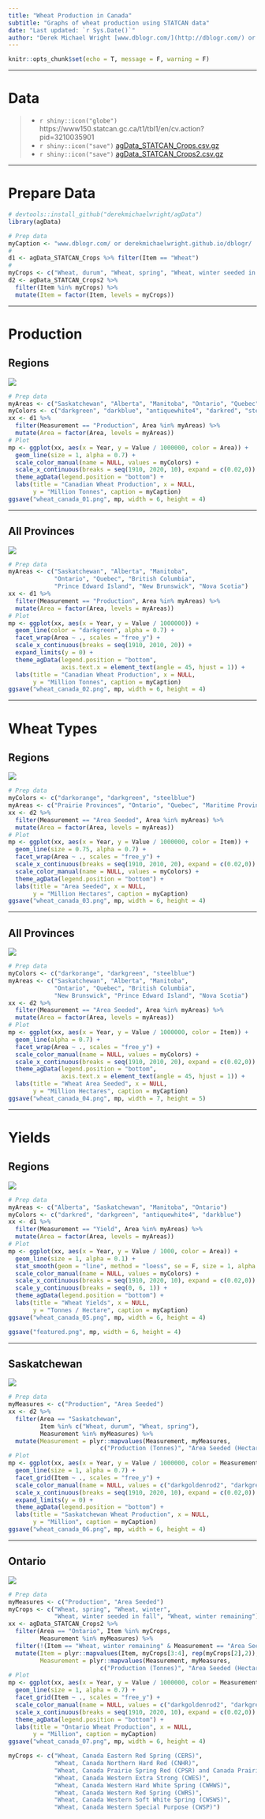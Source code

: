 ```yaml
---
title: "Wheat Production in Canada"
subtitle: "Graphs of wheat production using STATCAN data"
date: "Last updated: `r Sys.Date()`"
author: "Derek Michael Wright [www.dblogr.com/](http://dblogr.com/) or [derekmichaelwright.github.io/dblogr](https://derekmichaelwright.github.io/dblogr/) <derek.wright@usask.ca>"
---
```


```r
knitr::opts_chunk$set(echo = T, message = F, warning = F)
```

---

# Data

> - `r shiny::icon("globe")` https://www150.statcan.gc.ca/t1/tbl1/en/cv.action?pid=3210035901
> - `r shiny::icon("save")` [agData_STATCAN_Crops.csv.gz](https://github.com/derekmichaelwright/agData/raw/master/Data/agData_STATCAN_Crops.csv.gz)
> - `r shiny::icon("save")` [agData_STATCAN_Crops2.csv.gz](https://github.com/derekmichaelwright/agData/raw/master/Data/agData_STATCAN_Crops2.csv.gz)

---

# Prepare Data

```r
# devtools::install_github("derekmichaelwright/agData")
library(agData)
```

```r
# Prep data
myCaption <- "www.dblogr.com/ or derekmichaelwright.github.io/dblogr/ | Data: STATCAN"
# 
d1 <- agData_STATCAN_Crops %>% filter(Item == "Wheat")
#
myCrops <- c("Wheat, durum", "Wheat, spring", "Wheat, winter seeded in fall")
d2 <- agData_STATCAN_Crops2 %>% 
  filter(Item %in% myCrops) %>%
  mutate(Item = factor(Item, levels = myCrops))
```

---

# Production

## Regions

![](wheat_canada_01.png)

```r
# Prep data
myAreas <- c("Saskatchewan", "Alberta", "Manitoba", "Ontario", "Quebec")
myColors <- c("darkgreen", "darkblue", "antiquewhite4", "darkred", "steelblue")
xx <- d1 %>% 
  filter(Measurement == "Production", Area %in% myAreas) %>%
  mutate(Area = factor(Area, levels = myAreas))
# Plot
mp <- ggplot(xx, aes(x = Year, y = Value / 1000000, color = Area)) +
  geom_line(size = 1, alpha = 0.7) +
  scale_color_manual(name = NULL, values = myColors) +
  scale_x_continuous(breaks = seq(1910, 2020, 10), expand = c(0.02,0)) +
  theme_agData(legend.position = "bottom") +
  labs(title = "Canadian Wheat Production", x = NULL,
       y = "Million Tonnes", caption = myCaption)
ggsave("wheat_canada_01.png", mp, width = 6, height = 4)
```

---

## All Provinces

![](wheat_canada_02.png)

```r
# Prep data
myAreas <- c("Saskatchewan", "Alberta", "Manitoba", 
             "Ontario", "Quebec", "British Columbia", 
             "Prince Edward Island", "New Brunswick", "Nova Scotia")
xx <- d1 %>% 
  filter(Measurement == "Production", Area %in% myAreas) %>%
  mutate(Area = factor(Area, levels = myAreas))
# Plot
mp <- ggplot(xx, aes(x = Year, y = Value / 1000000)) +
  geom_line(color = "darkgreen", alpha = 0.7) +
  facet_wrap(Area ~ ., scales = "free_y") +
  scale_x_continuous(breaks = seq(1910, 2010, 20)) +
  expand_limits(y = 0) +
  theme_agData(legend.position = "bottom",
               axis.text.x = element_text(angle = 45, hjust = 1)) +
  labs(title = "Canadian Wheat Production", x = NULL,
       y = "Million Tonnes", caption = myCaption)
ggsave("wheat_canada_02.png", mp, width = 6, height = 4)
```

---

# Wheat Types

## Regions

![](wheat_canada_03.png)

```r
# Prep data
myColors <- c("darkorange", "darkgreen", "steelblue")
myAreas <- c("Prairie Provinces", "Ontario", "Quebec", "Maritime Provinces")
xx <- d2 %>% 
  filter(Measurement == "Area Seeded", Area %in% myAreas) %>%
  mutate(Area = factor(Area, levels = myAreas))
# Plot
mp <- ggplot(xx, aes(x = Year, y = Value / 1000000, color = Item)) +
  geom_line(size = 0.75, alpha = 0.7) +
  facet_wrap(Area ~ ., scales = "free_y") +
  scale_x_continuous(breaks = seq(1910, 2010, 20), expand = c(0.02,0)) +
  scale_color_manual(name = NULL, values = myColors) +
  theme_agData(legend.position = "bottom") +
  labs(title = "Area Seeded", x = NULL,
       y = "Million Hectares", caption = myCaption) 
ggsave("wheat_canada_03.png", mp, width = 6, height = 4)
```

---

## All Provinces

![](wheat_canada_04.png)

```r
# Prep data
myColors <- c("darkorange", "darkgreen", "steelblue")
myAreas <- c("Saskatchewan", "Alberta", "Manitoba", 
             "Ontario", "Quebec", "British Columbia",
             "New Brunswick", "Prince Edward Island", "Nova Scotia")
xx <- d2 %>% 
  filter(Measurement == "Area Seeded", Area %in% myAreas) %>%
  mutate(Area = factor(Area, levels = myAreas))
# Plot
mp <- ggplot(xx, aes(x = Year, y = Value / 1000000, color = Item)) +
  geom_line(alpha = 0.7) +
  facet_wrap(Area ~ ., scales = "free_y") +
  scale_color_manual(name = NULL, values = myColors) +
  scale_x_continuous(breaks = seq(1910, 2010, 20), expand = c(0.02,0)) +
  theme_agData(legend.position = "bottom",
               axis.text.x = element_text(angle = 45, hjust = 1)) +
  labs(title = "Wheat Area Seeded", x = NULL,
       y = "Million Hectares", caption = myCaption) 
ggsave("wheat_canada_04.png", mp, width = 7, height = 5)
```

---

# Yields

## Regions

![](wheat_canada_05.png)

```r
# Prep data
myAreas <- c("Alberta", "Saskatchewan", "Manitoba", "Ontario")
myColors <- c("darkred", "darkgreen", "antiquewhite4", "darkblue")
xx <- d1 %>% 
  filter(Measurement == "Yield", Area %in% myAreas) %>%
  mutate(Area = factor(Area, levels = myAreas))
# Plot
mp <- ggplot(xx, aes(x = Year, y = Value / 1000, color = Area)) +
  geom_line(size = 1, alpha = 0.1) +
  stat_smooth(geom = "line", method = "loess", se = F, size = 1, alpha = 0.7) +
  scale_color_manual(name = NULL, values = myColors) +
  scale_x_continuous(breaks = seq(1910, 2020, 10), expand = c(0.02,0)) +
  scale_y_continuous(breaks = seq(0, 6, 1)) +
  theme_agData(legend.position = "bottom") +
  labs(title = "Wheat Yields", x = NULL,
       y = "Tonnes / Hectare", caption = myCaption)
ggsave("wheat_canada_05.png", mp, width = 6, height = 4)
```

```r
ggsave("featured.png", mp, width = 6, height = 4)
```

---

## Saskatchewan 

![](wheat_canada_06.png)

```r
# Prep data
myMeasures <- c("Production", "Area Seeded")
xx <- d2 %>% 
  filter(Area == "Saskatchewan", 
         Item %in% c("Wheat, durum", "Wheat, spring"),
         Measurement %in% myMeasures) %>%
  mutate(Measurement = plyr::mapvalues(Measurement, myMeasures,
                          c("Production (Tonnes)", "Area Seeded (Hectares)")))
# Plot
mp <- ggplot(xx, aes(x = Year, y = Value / 1000000, color = Measurement)) +
  geom_line(size = 1, alpha = 0.7) +
  facet_grid(Item ~ ., scales = "free_y") +
  scale_color_manual(name = NULL, values = c("darkgoldenrod2", "darkgreen")) +
  scale_x_continuous(breaks = seq(1910, 2020, 10), expand = c(0.02,0)) +
  expand_limits(y = 0) +
  theme_agData(legend.position = "bottom") +
  labs(title = "Saskatchewan Wheat Production", x = NULL,
       y = "Million", caption = myCaption) 
ggsave("wheat_canada_06.png", mp, width = 6, height = 4)
```

---

## Ontario 

![](wheat_canada_07.png)

```r
# Prep data
myMeasures <- c("Production", "Area Seeded")
myCrops <- c("Wheat, spring", "Wheat, winter",
             "Wheat, winter seeded in fall", "Wheat, winter remaining")
xx <- agData_STATCAN_Crops2 %>% 
  filter(Area == "Ontario", Item %in% myCrops,
         Measurement %in% myMeasures) %>%
  filter(!(Item == "Wheat, winter remaining" & Measurement == "Area Seeded")) %>%
  mutate(Item = plyr::mapvalues(Item, myCrops[3:4], rep(myCrops[2],2)),
         Measurement = plyr::mapvalues(Measurement, myMeasures,
                          c("Production (Tonnes)", "Area Seeded (Hectares)")))
# Plot
mp <- ggplot(xx, aes(x = Year, y = Value / 1000000, color = Measurement)) +
  geom_line(size = 1, alpha = 0.7) +
  facet_grid(Item ~ ., scales = "free_y") +
  scale_color_manual(name = NULL, values = c("darkgoldenrod2", "darkgreen")) +
  scale_x_continuous(breaks = seq(1910, 2020, 10), expand = c(0.02,0)) +
  theme_agData(legend.position = "bottom") +
  labs(title = "Ontario Wheat Production", x = NULL,
       y = "Million", caption = myCaption) 
ggsave("wheat_canada_07.png", mp, width = 6, height = 4)
```

```r
myCrops <- c("Wheat, Canada Eastern Red Spring (CERS)",
             "Wheat, Canada Northern Hard Red (CNHR)",
             "Wheat, Canada Prairie Spring Red (CPSR) and Canada Prairie Spring White (CPSW)",
             "Wheat, Canada Western Extra Strong (CWES)",
             "Wheat, Canada Western Hard White Spring (CWHWS)",
             "Wheat, Canada Western Red Spring (CWRS)",
             "Wheat, Canada Western Soft White Spring (CWSWS)",
             "Wheat, Canada Western Special Purpose (CWSP)")
```

